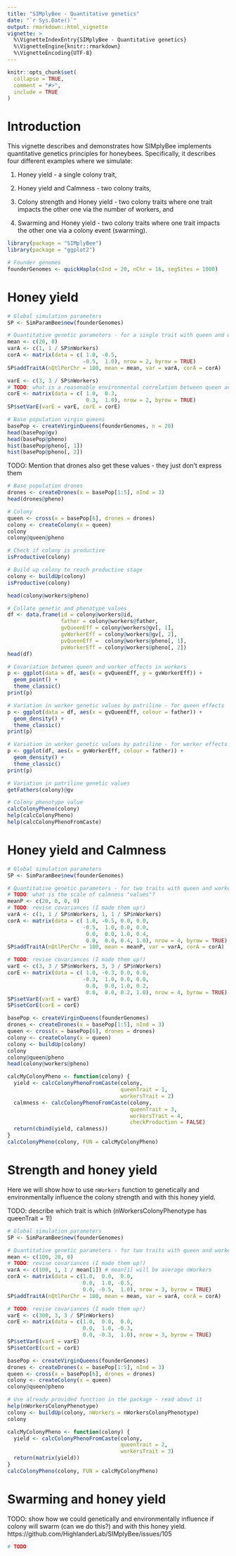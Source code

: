 ```yaml
---
title: "SIMplyBee - Quantitative genetics"
date: "`r Sys.Date()`"
output: rmarkdown::html_vignette
vignette: >
  %\VignetteIndexEntry{SIMplyBee - Quantitative genetics}
  %\VignetteEngine{knitr::rmarkdown}
  %\VignetteEncoding{UTF-8}
---
```


```r
knitr::opts_chunk$set(
  collapse = TRUE,
  comment = "#>",
  include = TRUE
)
```

# Introduction

This vignette describes and demonstrates how SIMplyBee implements quantitative
genetics principles for honeybees. Specifically, it describes four different
examples where we simulate:

  1. Honey yield - a single colony trait,
  
  2. Honey yield and Calmness - two colony traits,
  
  3. Colony strength and Honey yield - two colony traits where one trait impacts
     the other one via the number of workers, and
  
  4. Swarming and Honey yield - two colony traits where one trait impacts the
     other one via a colony event (swarming).

```r
library(package = "SIMplyBee")
library(package = "ggplot2")
```

```r
# Founder genomes
founderGenomes <- quickHaplo(nInd = 20, nChr = 16, segSites = 1000)
```

# Honey yield 

```r
# Global simulation parameters
SP <- SimParamBee$new(founderGenomes)

# Quantitative genetic parameters - for a single trait with queen and worker genetic effects
mean <- c(20, 0)
varA <- c(1, 1 / SP$nWorkers)
corA <- matrix(data = c( 1.0, -0.5, 
                        -0.5,  1.0), nrow = 2, byrow = TRUE)
SP$addTraitA(nQtlPerChr = 100, mean = mean, var = varA, corA = corA)

varE <- c(3, 3 / SP$nWorkers)
# TODO: what is a reasonable environmental correlation between queen and worker effects?
corE <- matrix(data = c( 1.0,  0.3, 
                         0.3,  1.0), nrow = 2, byrow = TRUE)
SP$setVarE(varE = varE, corE = corE)
```

```r
# Base population virgin queens
basePop <- createVirginQueens(founderGenomes, n = 20)
head(basePop@gv)
head(basePop@pheno)
hist(basePop@pheno[, 1])
hist(basePop@pheno[, 2])
```

TODO: Mention that drones also get these values - they just don't express them

```r
# Base population drones
drones <- createDrones(x = basePop[1:5], nInd = 3)
head(drones@pheno)
```

```r
# Colony
queen <- cross(x = basePop[6], drones = drones)
colony <- createColony(x = queen)
colony
colony@queen@pheno
```

```r
# Check if colony is productive
isProductive(colony)

# Build up colony to reach productive stage
colony <- buildUp(colony)
isProductive(colony)
```

```r
head(colony@workers@pheno)
```

```r
# Collate genetic and phenotype values
df <- data.frame(id = colony@workers@id,
                 father = colony@workers@father,
                 gvQueenEff = colony@workers@gv[, 1],
                 gvWorkerEff = colony@workers@gv[, 2],
                 pvQueenEff =  colony@workers@pheno[, 1],
                 pvWorkerEff = colony@workers@pheno[, 2])
head(df)
```

```r
# Covariation between queen and worker effects in workers
p <- ggplot(data = df, aes(x = gvQueenEff, y = gvWorkerEff)) +
  geom_point() +
  theme_classic()
print(p)
```

```r
# Variation in worker genetic values by patriline - for queen effects
p <- ggplot(data = df, aes(x = gvQueenEff, colour = father)) +
  geom_density() +
  theme_classic()
print(p)
```

```r
# Variation in worker genetic values by patriline - for worker effects
p <- ggplot(df, aes(x = gvWorkerEff, colour = father)) +
  geom_density() +
  theme_classic()
print(p)
```

```r
# Variation in patriline genetic values
getFathers(colony)@gv
```

```r
# Colony phenotype value
calcColonyPheno(colony)
help(calcColonyPheno)
help(calcColonyPhenoFromCaste)
```

# Honey yield and Calmness

```r
# Global simulation parameters
SP <- SimParamBee$new(founderGenomes)

# Quantitative genetic parameters - for two traits with queen and worker genetic effects
# TODO: what is the scale of calmness "values"?
meanP <- c(20, 0, 0, 0)
# TODO: revise covariances (I made them up!)
varA <- c(1, 1 / SP$nWorkers, 1, 1 / SP$nWorkers)
corA <- matrix(data = c( 1.0, -0.5, 0.0, 0.0, 
                        -0.5,  1.0, 0.0, 0.0,
                         0.0,  0.0, 1.0, 0.4,
                         0.0,  0.0, 0.4, 1.0), nrow = 4, byrow = TRUE)
SP$addTraitA(nQtlPerChr = 100, mean = meanP, var = varA, corA = corA)

# TODO: revise covariances (I made them up!)
varE <- c(3, 3 / SP$nWorkers, 3, 3 / SP$nWorkers)
corE <- matrix(data = c( 1.0, -0.3, 0.0, 0.0,
                        -0.3,  1.0, 0.0, 0.0,
                         0.0,  0.0, 1.0, 0.2,
                         0.0,  0.0, 0.2, 1.0), nrow = 4, byrow = TRUE)
SP$setVarE(varE = varE)
SP$setCorE(corE = corE)
```

```r
basePop <- createVirginQueens(founderGenomes)
drones <- createDrones(x = basePop[1:5], nInd = 3)
queen <- cross(x = basePop[6], drones = drones)
colony <- createColony(x = queen)
colony <- buildUp(colony)
colony
colony@queen@pheno
head(colony@workers@pheno)
```

```r
calcMyColonyPheno <- function(colony) {
  yield <- calcColonyPhenoFromCaste(colony,
                                    queenTrait = 1,
                                    workersTrait = 2)
  calmness <- calcColonyPhenoFromCaste(colony,
                                       queenTrait = 3,
                                       workersTrait = 4,
                                       checkProduction = FALSE)
  return(cbind(yield, calmness))
}
calcColonyPheno(colony, FUN = calcMyColonyPheno)
```

# Strength and honey yield

Here we will show how to use `nWorkers` function to genetically and
environmentally influence the colony strength and with this honey yield.

TODO: describe which trait is which (nWorkersColonyPhenotype has queenTrait = 1!)

```r
# Global simulation parameters
SP <- SimParamBee$new(founderGenomes)

# Quantitative genetic parameters - for two traits with queen and worker genetic effects
mean <- c(100, 20, 0)
# TODO: revise covariances (I made them up!)
varA <- c(100, 1, 1 / mean[1]) # mean[1] will be average nWorkers
corA <- matrix(data = c(1.0,  0.0,  0.0,
                        0.0,  1.0, -0.5, 
                        0.0, -0.5,  1.0), nrow = 3, byrow = TRUE)
SP$addTraitA(nQtlPerChr = 100, mean = mean, var = varA, corA = corA)

# TODO: revise covariances (I made them up!)
varE <- c(300, 3, 3 / SP$nWorkers)
corE <- matrix(data = c(1.0,  0.0,  0.0,
                        0.0,  1.0, -0.3,
                        0.0, -0.3,  1.0), nrow = 3, byrow = TRUE)
SP$setVarE(varE = varE)
SP$setCorE(corE = corE)
```

```r
basePop <- createVirginQueens(founderGenomes)
drones <- createDrones(x = basePop[1:5], nInd = 3)
queen <- cross(x = basePop[6], drones = drones)
colony <- createColony(x = queen)
colony@queen@pheno
```

```r
# Use already provided function in the package - read about it
help(nWorkersColonyPhenotype)
colony <- buildUp(colony, nWorkers = nWorkersColonyPhenotype)
colony
```

```r
calcMyColonyPheno <- function(colony) {
  yield <- calcColonyPhenoFromCaste(colony,
                                    queenTrait = 2,
                                    workersTrait = 3)
  return(matrix(yield))
}
calcColonyPheno(colony, FUN = calcMyColonyPheno)
```

# Swarming and honey yield

TODO: show how we could genetically and environmentally influence if colony will swarm (can we do this?) and with this honey yield. https://github.com/HighlanderLab/SIMplyBee/issues/105

```r
# TODO
```
